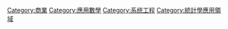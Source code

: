 {{catmore}}
{{Commonscat|Operations research}}

[[Category:商業|Category:商業]]
[[Category:應用數學|Category:應用數學]]
[[Category:系统工程|Category:系统工程]]
[[Category:統計學應用領域|Category:統計學應用領域]]